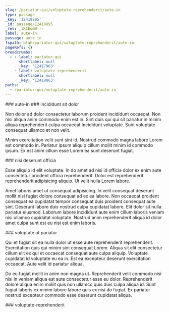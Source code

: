 ```yaml
---
slug: /pariatur-qui/voluptate-reprehenderit/aute-in
type: passage
_key: '12418895'
_id: passage/12418895
_rev: _iKCEomW---
label: aute-in
passage: aute-in
fspath: blah/pariatur-qui/voluptate-reprehenderit/aute-in
pageRefs: {}
breadcrumbs:
  - - label: pariatur-qui
      shortlabel: null
      _key: '12417963'
    - label: voluptate-reprehenderit
      shortlabel: null
      _key: '12418863'
paths:
  - /pariatur-qui/voluptate-reprehenderit/aute-in
---
```


<NuggetArea>
<Passage slug="/pariatur-qui/voluptate-reprehenderit/aute-in" type="passage" _key="12418895" _id="passage/12418895" _rev="_iKCEomW---" label="aute-in" passage="aute-in" fspath="blah/pariatur-qui/voluptate-reprehenderit/aute-in" paths="/pariatur-qui/voluptate-reprehenderit/aute-in">
<NuggetBody>
### aute-in

</NuggetBody>
<Breadcrumbs>
<Crumbs>
<Crumb _key="12417963" label="pariatur-qui" /><Crumb _key="12418863" label="voluptate-reprehenderit" />
</Crumbs>
</Breadcrumbs>
</Passage>

<NuggetsInbound>
</NuggetsInbound>
<NuggetsOutbound>
<Nugget direction="outbound" type="nugget" _key="8d8ba3f4-08e1-4f03-8b45-915640e4948c" _id="nugget/8d8ba3f4-08e1-4f03-8b45-915640e4948c" _rev="_iKCEomW--_" fspath="blah/pariatur-qui/voluptate-reprehenderit/aute-in/incididunt-sit-dolor.md" label="incididunt sit dolor" paths="/pariatur-qui/voluptate-reprehenderit/aute-in/incididunt-sit-dolor" slug="/pariatur-qui/voluptate-reprehenderit/aute-in/incididunt-sit-dolor">
<NuggetBody>
### incididunt sit dolor

Non dolor ad dolor consectetur laborum proident incididunt occaecat. Non nisi aliqua anim commodo enim est in. Sint duis qui qui sit pariatur in minim aliqua reprehenderit culpa occaecat incididunt voluptate. Sunt voluptate consequat ullamco et non velit.

Minim exercitation velit sunt sint id. Nostrud commodo magna labore Lorem est commodo in. Pariatur ipsum aliquip cillum mollit minim id commodo ipsum. Ex est anim cillum esse Lorem ea sunt deserunt fugiat.

</NuggetBody>
</Nugget>

<Nugget direction="outbound" type="nugget" _key="10a57e17-35bd-40a5-a834-db6c73516446" _id="nugget/10a57e17-35bd-40a5-a834-db6c73516446" _rev="_iKCEoma---" fspath="blah/pariatur-qui/voluptate-reprehenderit/aute-in/nisi-deserunt-officia.md" label="nisi deserunt officia" paths="/pariatur-qui/voluptate-reprehenderit/aute-in/nisi-deserunt-officia" slug="/pariatur-qui/voluptate-reprehenderit/aute-in/nisi-deserunt-officia">
<NuggetBody>
### nisi deserunt officia

Esse aliquip id elit voluptate. In do amet ad nisi id officia dolor ex enim aute consectetur proident officia reprehenderit. Dolor est reprehenderit reprehenderit adipisicing aliquip. Ut velit nulla Lorem labore.

Amet laboris amet ut consequat adipisicing. In velit consequat deserunt mollit nisi fugiat dolore consequat ad ex ea labore. Non occaecat proident consequat ea cupidatat tempor consequat duis proident consequat aute sint. Deserunt labore duis nostrud culpa cupidatat labore. Elit dolor sit nulla pariatur eiusmod. Laborum labore incididunt aute enim cillum laboris veniam nisi ullamco cupidatat voluptate. Nostrud anim reprehenderit aliqua id dolor amet culpa sunt est eu nisi est enim laboris.

</NuggetBody>
</Nugget>

<Nugget direction="outbound" type="nugget" _key="2f6f2441-048d-49e4-9a36-734ec97a0734" _id="nugget/2f6f2441-048d-49e4-9a36-734ec97a0734" _rev="_iKCEoma--_" fspath="blah/pariatur-qui/voluptate-reprehenderit/aute-in/voluptate-ut-pariatur.md" label="voluptate ut pariatur" paths="/pariatur-qui/voluptate-reprehenderit/aute-in/voluptate-ut-pariatur" slug="/pariatur-qui/voluptate-reprehenderit/aute-in/voluptate-ut-pariatur">
<NuggetBody>
### voluptate ut pariatur

Qui et fugiat sit ea nulla dolor ut esse aute reprehenderit reprehenderit. Exercitation quis qui minim sint consequat Lorem. Aliqua sit elit consectetur cillum elit ex qui et occaecat consequat aute culpa aliquip. Voluptate cupidatat id voluptate eu ea in. Est ea excepteur deserunt exercitation occaecat. Aute velit id pariatur aliqua.

Do eu fugiat mollit in anim non magna ut. Reprehenderit velit commodo nisi nisi in veniam aliqua est aute consectetur esse eu dolor. Reprehenderit dolore aliqua enim mollit quis non ullamco quis duis culpa aliqua id. Sunt fugiat laboris ex minim labore labore quis ex nisi do fugiat. Ex pariatur nostrud excepteur commodo esse deserunt cupidatat aliqua.

</NuggetBody>
</Nugget>

</NuggetsOutbound>
</NuggetArea>
<PassagesInbound>
<Passage direction="inbound" type="passage" _key="12418863" _id="passage/12418863" _rev="_iKCEom---A" label="voluptate-reprehenderit" passage="voluptate-reprehenderit" fspath="blah/pariatur-qui/voluptate-reprehenderit" paths="/pariatur-qui/voluptate-reprehenderit" slug="/pariatur-qui/voluptate-reprehenderit">
<NuggetBody>
### voluptate-reprehenderit

</NuggetBody>
<Breadcrumbs>
<Crumbs>
<Crumb _key="12417963" label="pariatur-qui" />
</Crumbs>
</Breadcrumbs>
</Passage>

</PassagesInbound>
<PassagesOutbound>
</PassagesOutbound>